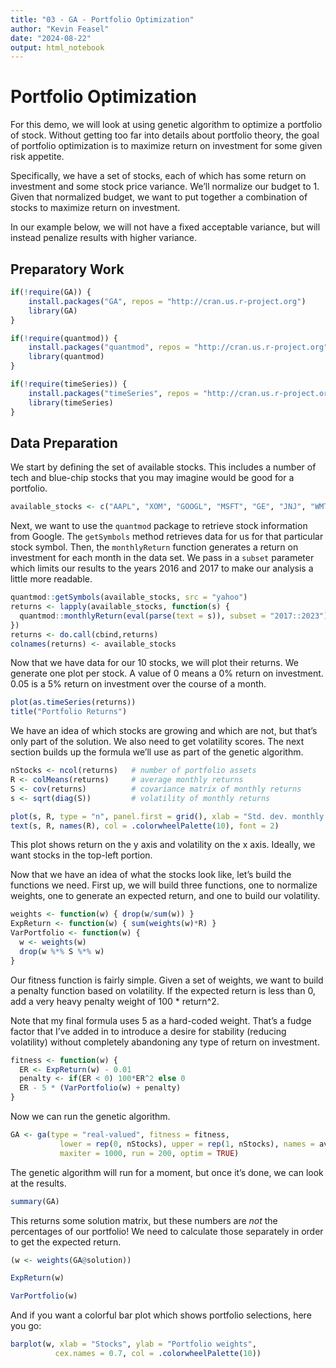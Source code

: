 ```yaml
---
title: "03 - GA - Portfolio Optimization"
author: "Kevin Feasel"
date: "2024-08-22"
output: html_notebook
---
```


# Portfolio Optimization

For this demo, we will look at using genetic algorithm to optimize a portfolio of stock.  Without getting too far into details about portfolio theory, the goal of portfolio optimization is to maximize return on investment for some given risk appetite.

Specifically, we have a set of stocks, each of which has some return on investment and some stock price variance.  We'll normalize our budget to 1.  Given that normalized budget, we want to put together a combination of stocks to maximize return on investment.

In our example below, we will not have a fixed acceptable variance, but will instead penalize results with higher variance.

## Preparatory Work

```r
if(!require(GA)) {
    install.packages("GA", repos = "http://cran.us.r-project.org")
    library(GA)
}

if(!require(quantmod)) {
    install.packages("quantmod", repos = "http://cran.us.r-project.org")
    library(quantmod)
}

if(!require(timeSeries)) {
    install.packages("timeSeries", repos = "http://cran.us.r-project.org")
    library(timeSeries)
}
```

## Data Preparation

We start by defining the set of available stocks.  This includes a number of tech and blue-chip stocks that you may imagine would be good for a portfolio.

```r
available_stocks <- c("AAPL", "XOM", "GOOGL", "MSFT", "GE", "JNJ", "WMT", "CVX", "PG", "WFC")
```

Next, we want to use the `quantmod` package to retrieve stock information from Google.  The `getSymbols` method retrieves data for us for that particular stock symbol.  Then, the `monthlyReturn` function generates a return on investment for each month in the data set.  We pass in a `subset` parameter which limits our results to the years 2016 and 2017 to make our analysis a little more readable.

```r
quantmod::getSymbols(available_stocks, src = "yahoo")
returns <- lapply(available_stocks, function(s) {
  quantmod::monthlyReturn(eval(parse(text = s)), subset = "2017::2023")
})
returns <- do.call(cbind,returns)
colnames(returns) <- available_stocks
```
Now that we have data for our 10 stocks, we will plot their returns.  We generate one plot per stock.  A value of 0 means a 0% return on investment.  0.05 is a 5% return on investment over the course of a month.

```r
plot(as.timeSeries(returns))
title("Portfolio Returns")
```

We have an idea of which stocks are growing and which are not, but that's only part of the solution.  We also need to get volatility scores.  The next section builds up the formula we'll use as part of the genetic algorithm.

```r
nStocks <- ncol(returns)   # number of portfolio assets
R <- colMeans(returns)     # average monthly returns
S <- cov(returns)          # covariance matrix of monthly returns
s <- sqrt(diag(S))         # volatility of monthly returns
```

```r
plot(s, R, type = "n", panel.first = grid(), xlab = "Std. dev. monthly returns", ylab = "Average monthly returns")
text(s, R, names(R), col = .colorwheelPalette(10), font = 2)
```

This plot shows return on the y axis and volatility on the x axis.  Ideally, we want stocks in the top-left portion.

Now that we have an idea of what the stocks look like, let's build the functions we need.  First up, we will build three functions, one to normalize weights, one to generate an expected return, and one to build our volatility.

```r
weights <- function(w) { drop(w/sum(w)) }
ExpReturn <- function(w) { sum(weights(w)*R) }
VarPortfolio <- function(w) {
  w <- weights(w)
  drop(w %*% S %*% w)
}
```

Our fitness function is fairly simple.  Given a set of weights, we want to build a penalty function based on volatility.  If the expected return is less than 0, add a very heavy penalty weight of 100 * return^2.

Note that my final formula uses 5 as a hard-coded weight.  That's a fudge factor that I've added in to introduce a desire for stability (reducing volatility) without completely abandoning any type of return on investment.

```r
fitness <- function(w) {
  ER <- ExpReturn(w) - 0.01
  penalty <- if(ER < 0) 100*ER^2 else 0
  ER - 5 * (VarPortfolio(w) + penalty)
}
```

Now we can run the genetic algorithm.

```r
GA <- ga(type = "real-valued", fitness = fitness,
           lower = rep(0, nStocks), upper = rep(1, nStocks), names = available_stocks,
           maxiter = 1000, run = 200, optim = TRUE)
```

The genetic algorithm will run for a moment, but once it's done, we can look at the results.


```r
summary(GA)
```

This returns some solution matrix, but these numbers are *not* the percentages of our portfolio!  We need to calculate those separately in order to get the expected return.

```r
(w <- weights(GA@solution))
```

```r
ExpReturn(w)
```

```r
VarPortfolio(w)
```

And if you want a colorful bar plot which shows portfolio selections, here you go:

```r
barplot(w, xlab = "Stocks", ylab = "Portfolio weights",
          cex.names = 0.7, col = .colorwheelPalette(10))
```
